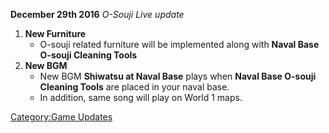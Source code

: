 '''December 29th 2016''' ''O-Souji Live update''

#'''New Furniture'''
#*O-souji related furniture will be implemented along with '''Naval Base O-souji Cleaning Tools'''
#'''New BGM'''
#* New BGM '''Shiwatsu at Naval Base''' plays when '''Naval Base O-souji Cleaning Tools''' are placed in your naval base.
#*In addition, same song will play on World 1 maps.
[[Category:Game Updates]]